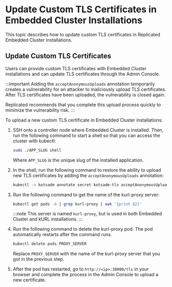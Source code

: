 # Update Custom TLS Certificates in Embedded Cluster Installations

This topic describes how to update custom TLS certificates in Replicated Embedded Cluster installations.

## Update Custom TLS Certificates

Users can provide custom TLS certificates with Embedded Cluster installations and can update TLS certificates through the Admin Console.

:::important
Adding the `acceptAnonymousUploads` annotation temporarily creates a vulnerability for an attacker to maliciously upload TLS certificates. After TLS certificates have been uploaded, the vulnerability is closed again.

Replicated recommends that you complete this upload process quickly to minimize the vulnerability risk.
:::

To upload a new custom TLS certificate in Embedded Cluster installations:

1. SSH onto a controller node where Embedded Cluster is installed. Then, run the following command to start a shell so that you can access the cluster with kubectl:

   ```bash
   sudo ./APP_SLUG shell
   ```
   Where `APP_SLUG` is the unique slug of the installed application.

1. In the shell, run the following command to restore the ability to upload new TLS certificates by adding the `acceptAnonymousUploads` annotation:

   ```bash
   kubectl -n kotsadm annotate secret kotsadm-tls acceptAnonymousUploads=1 --overwrite
   ```

1. Run the following command to get the name of the kurl-proxy server:

   ```bash
   kubectl get pods -A | grep kurl-proxy | awk '{print $2}'
   ```
   :::note
   This server is named `kurl-proxy`, but is used in both Embedded Cluster and kURL installations.
   :::

1. Run the following command to delete the kurl-proxy pod. The pod automatically restarts after the command runs.

   ```bash
   kubectl delete pods PROXY_SERVER
   ```

   Replace `PROXY_SERVER` with the name of the kurl-proxy server that you got in the previous step.

1. After the pod has restarted, go to `http://<ip>:30000/tls` in your browser and complete the process in the Admin Console to upload a new certificate.
